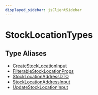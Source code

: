 ```yaml
---
displayed_sidebar: jsClientSidebar
---
```



# StockLocationTypes

## Type Aliases

- [CreateStockLocationInput](../../StockLocationTypes/types/internal.internal-1.StockLocationTypes.CreateStockLocationInput.mdx)
- [FilterableStockLocationProps](../../StockLocationTypes/types/internal.internal-1.StockLocationTypes.FilterableStockLocationProps.mdx)
- [StockLocationAddressDTO](../../StockLocationTypes/types/internal.internal-1.StockLocationTypes.StockLocationAddressDTO.mdx)
- [StockLocationAddressInput](../../StockLocationTypes/types/internal.internal-1.StockLocationTypes.StockLocationAddressInput.mdx)
- [UpdateStockLocationInput](../../StockLocationTypes/types/internal.internal-1.StockLocationTypes.UpdateStockLocationInput.mdx)
